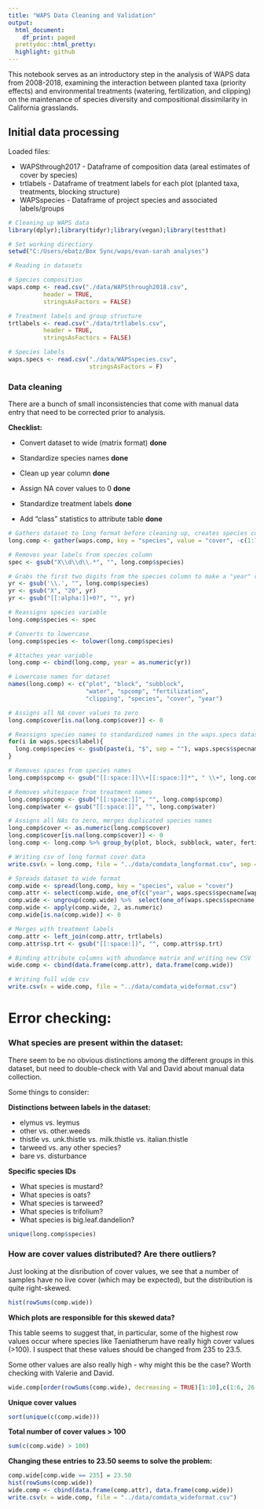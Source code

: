 ```yaml
---
title: "WAPS Data Cleaning and Validation"
output:
  html_document:
    df_print: paged
  prettydoc::html_pretty:
  highlight: github
---
```


This notebook serves as an introductory step in the analysis of WAPS data from 2008-2018, examining the interaction between planted taxa (priority effects) and environmental treatments (watering, fertilization, and clipping) on the maintenance of species diversity and compositional dissimilarity in California grasslands. 

## Initial data processing

Loaded files:

* WAPSthrough2017 - Dataframe of composition data (areal estimates of cover by species)
* trtlabels - Dataframe of treatment labels for each plot (planted taxa, treatments, blocking structure)
* WAPSspecies - Dataframe of project species and associated labels/groups

```r
# Cleaning up WAPS data
library(dplyr);library(tidyr);library(vegan);library(testthat)

# Set working directiory
setwd("C:/Users/ebatz/Box Sync/waps/evan-sarah analyses")

# Reading in datasets

# Species composition
waps.comp <- read.csv("./data/WAPSthrough2018.csv",
          header = TRUE,
          stringsAsFactors = FALSE)

# Treatment labels and group structure
trtlabels <- read.csv("./data/trtlabels.csv",
          header = TRUE,
          stringsAsFactors = FALSE)

# Species labels
waps.specs <- read.csv("./data/WAPSspecies.csv", 
                       stringsAsFactors = F)
```

### Data cleaning

There are a bunch of small inconsistencies that come with manual data entry that need to be corrected prior to analysis.

__Checklist:__  

* Convert dataset to wide (matrix format) __done__

* Standardize species names __done__

* Clean up year column __done__

* Assign NA cover values to 0 __done__

* Standardize treatment labels __done__

* Add "class" statistics to attribute table __done__

```r
# Gathers dataset to long format before cleaning up, creates species column
long.comp <- gather(waps.comp, key = "species", value = "cover", -c(1:7))

# Removes year labels from species column
spec <- gsub("X\\d\\d\\.*", "", long.comp$species)

# Grabs the first two digits from the species column to make a "year" column
yr <- gsub('\\.', "", long.comp$species)
yr <- gsub("X", "20", yr)
yr <- gsub("[[:alpha:]]+0?", "", yr)

# Reassigns species variable
long.comp$species <- spec

# Converts to lowercase
long.comp$species <- tolower(long.comp$species)

# Attaches year variable
long.comp <- cbind(long.comp, year = as.numeric(yr))

# Lowercase names for dataset
names(long.comp) <- c("plot", "block", "subblock",
                      "water", "spcomp", "fertilization",
                      "clipping", "species", "cover", "year")

# Assigns all NA cover values to zero
long.comp$cover[is.na(long.comp$cover)] <- 0
```

```r
# Reassigns species names to standardized names in the waps.specs dataset
for(i in waps.specs$label){
  long.comp$species <- gsub(paste(i, "$", sep = ""), waps.specs$specname[waps.specs$label == i], long.comp$species)
}

# Removes spaces from species names
long.comp$spcomp <- gsub("[[:space:]]\\+[[:space:]]*", " \\+", long.comp$spcomp)

# Removes whitespace from treatment names
long.comp$spcomp <- gsub("[[:space:]]", "", long.comp$spcomp)
long.comp$water <- gsub("[[:space:]]", "", long.comp$water)

# Assigns all NAs to zero, merges duplicated species names
long.comp$cover <- as.numeric(long.comp$cover)
long.comp$cover[is.na(long.comp$cover)] <- 0
long.comp <- long.comp %>% group_by(plot, block, subblock, water, fertilization, species, year) %>% summarise(cover = sum(cover))

# Writing csv of long format cover data
write.csv(x = long.comp, file = "../data/comdata_longformat.csv", sep =",")
```

```r
# Spreads dataset to wide format
comp.wide <- spread(long.comp, key = "species", value = "cover")
comp.attr <- select(comp.wide, one_of(c("year", waps.specs$specname[waps.specs$type == "class"])))
comp.wide <- ungroup(comp.wide) %>%  select(one_of(waps.specs$specname[waps.specs$type != "class"]))
comp.wide <- apply(comp.wide, 2, as.numeric)
comp.wide[is.na(comp.wide)] <- 0

# Merges with treatment labels
comp.attr <- left_join(comp.attr, trtlabels)
comp.attr$sp.trt <- gsub("[[:space:]]", "", comp.attr$sp.trt)

# Binding attribute columns with abundance matrix and writing new CSV
wide.comp <- cbind(data.frame(comp.attr), data.frame(comp.wide))

# Writing full wide csv
write.csv(x = wide.comp, file = "../data/comdata_wideformat.csv")
```

# Error checking:

### What species are present within the dataset:

There seem to be no obvious distinctions among the different groups in this dataset, but need to double-check with Val and David about manual data collection.  

Some things to consider:

__Distinctions between labels in the dataset:__ 

* elymus vs. leymus 
* other vs. other.weeds 
* thistle vs. unk.thistle vs. milk.thistle vs. italian.thistle
* tarweed vs. any other species?
* bare vs. disturbance

__Specific species IDs__

* What species is mustard? 
* What species is oats? 
* What species is tarweed? 
* What species is trifolium? 
* What species is big.leaf.dandelion? 

```r
unique(long.comp$species)
```

### How are cover values distributed? Are there outliers?

Just looking at the disribution of cover values, we see that a number of samples have no live cover (which may be expected), but the distribution is quite right-skewed.

```r
hist(rowSums(comp.wide))
```

__Which plots are responsible for this skewed data?__

This table seems to suggest that, in particular, some of the highest row values occur where species like Taeniatherum have really high cover values (>100). I suspect that these values should be changed from 235 to 23.5. 

Some other values are also really high - why might this be the case? Worth checking with Valerie and David.

```r
wide.comp[order(rowSums(comp.wide), decreasing = TRUE)[1:10],c(1:6, 26:ncol(wide.comp))]
```

__Unique cover values__
```r
sort(unique(c(comp.wide)))
```

__Total number of cover values > 100__ 
```r
sum(c(comp.wide) > 100)
```

__Changing these entries to 23.50 seems to solve the problem:__
```r
comp.wide[comp.wide == 235] = 23.50
hist(rowSums(comp.wide))
wide.comp <- cbind(data.frame(comp.attr), data.frame(comp.wide))
write.csv(x = wide.comp, file = "../data/comdata_wideformat.csv")
```

